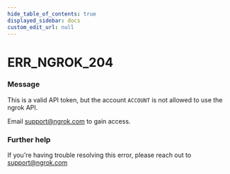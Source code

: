 ```yaml
---
hide_table_of_contents: true
displayed_sidebar: docs
custom_edit_url: null
---
```



# ERR_NGROK_204

### Message

This is a valid API token, but the account `ACCOUNT` is not allowed to use the ngrok API.

Email support@ngrok.com to gain access.

### Further help

If you're having trouble resolving this error, please reach out to [support@ngrok.com](mailto:support@ngrok.com?subject=Help%20with%20ERR_NGROK_204)

<ErrorDetails error="err_ngrok_204" />
